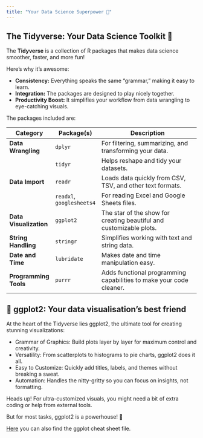 ```yaml
---
title: "Your Data Science Superpower 🧙"
---
```


## The Tidyverse: Your Data Science Toolkit 🧰
The **Tidyverse** is a collection of R packages that makes data science smoother, faster, and more fun! 

Here’s why it’s awesome:

- **Consistency:** Everything speaks the same “grammar,” making it easy to learn.
- **Integration:** The packages are designed to play nicely together.
- **Productivity Boost:** It simplifies your workflow from data wrangling to eye-catching visuals.

The packages included are: 

| **Category**         | **Package(s)**           | **Description**                                                                 |
|-----------------------|--------------------------|---------------------------------------------------------------------------------|
| **Data Wrangling**    | `dplyr`                 | For filtering, summarizing, and transforming your data.                        |
|                       | `tidyr`                 | Helps reshape and tidy your datasets.                                          |
| **Data Import**       | `readr`                 | Loads data quickly from CSV, TSV, and other text formats.                      |
|                       | `readxl`, `googlesheets4`| For reading Excel and Google Sheets files.                                     |
| **Data Visualization**| `ggplot2`               | The star of the show for creating beautiful and customizable plots.            |
| **String Handling**   | `stringr`               | Simplifies working with text and string data.                                  |
| **Date and Time**     | `lubridate`             | Makes date and time manipulation easy.                                         |
| **Programming Tools** | `purrr`                 | Adds functional programming capabilities to make your code cleaner.            |





## 🎨 **ggplot2:** Your data visualisation's best friend

At the heart of the Tidyverse lies ggplot2, the ultimate tool for creating stunning visualizations:

- Grammar of Graphics: Build plots layer by layer for maximum control and creativity.
- Versatility: From scatterplots to histograms to pie charts, ggplot2 does it all.
- Easy to Customize: Quickly add titles, labels, and themes without breaking a sweat.
- Automation: Handles the nitty-gritty so you can focus on insights, not formatting.

Heads up! For ultra-customized visuals, you might need a bit of extra coding or help from external tools. 

But for most tasks, ggplot2 is a powerhouse! 💪

[Here](https://posit.co/wp-content/uploads/2022/10/data-visualization-1.pdf) you can also find the ggplot cheat sheet file. 